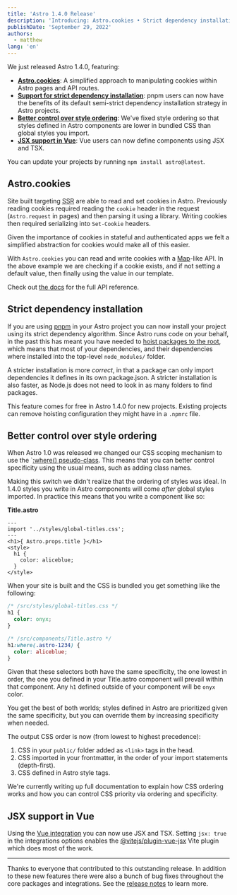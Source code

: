 ```yaml
---
title: 'Astro 1.4.0 Release'
description: 'Introducing: Astro.cookies • Strict dependency installation • Better control over style ordering • JSX in Vue components'
publishDate: 'September 29, 2022'
authors:
  - matthew
lang: 'en'
---
```




We just released Astro 1.4.0, featuring:

* __[Astro.cookies](#astro-cookies)__: A simplified approach to manipulating cookies within Astro pages and API routes.
* __[Support for strict dependency installation](#strict-dependency-installation)__: pnpm users can now have the benefits of its default semi-strict dependency installation strategy in Astro projects.
* __[Better control over style ordering](#style-ordering)__: We've fixed style ordering so that styles defined in Astro components are lower in bundled CSS than global styles you import.
* __[JSX support in Vue](#jsx-support-in-vue)__: Vue users can now define components using JSX and TSX.

You can update your projects by running `npm install astro@latest`.

## Astro.cookies

<BlogContentImage src={cookies} alt="Code example that shows off using Astro.cookies" />

Site built targeting <abbr title="Server-side rendering">SSR</abbr> are able to read and set cookies in Astro. Previously reading cookies required reading the `cookie` header in the request (`Astro.request` in pages) and then parsing it using a library. Writing cookies then required serializing into `Set-Cookie` headers.

Given the importance of cookies in stateful and authenticated apps we felt a simplified abstraction for cookies would make all of this easier.

With `Astro.cookies` you can read and write cookies with a [Map](https://developer.mozilla.org/en-US/docs/Web/JavaScript/Reference/Global_Objects/Map)-like API. In the above example we are checking if a cookie exists, and if not setting a default value, then finally using the value in our template.

Check out [the docs](https://docs.astro.build/en/reference/api-reference/#astrocookies) for the full API reference.

## Strict dependency installation

If you are using [pnpm](https://pnpm.io/) in your Astro project you can now install your project using its strict dependency algorithm. Since Astro runs code on your behalf, in the past this has meant you have needed to [hoist packages to the root](https://pnpm.io/blog/2020/10/17/node-modules-configuration-options-with-pnpm#the-worst-case---hoisting-to-the-root), which means that most of your dependencies, and their dependencies where installed into the top-level `node_modules/` folder.

A stricter installation is more *correct*, in that a package can only import dependencies it defines in its own package.json. A stricter installation is also faster, as Node.js does not need to look in as many folders to find packages.

This feature comes for free in Astro 1.4.0 for new projects. Existing projects can remove hoisting configuration they might have in a `.npmrc` file.

## Better control over style ordering

When Astro 1.0 was released we changed our CSS scoping mechanism to use the `[:where() pseudo-class](https://developer.mozilla.org/en-US/docs/Web/CSS/:where). This means that you can better control specificity using the usual means, such as adding class names.

Making this switch we didn't realize that the ordering of styles was ideal. In 1.4.0 styles you write in Astro components will come *after* global styles imported. In practice this means that you write a component like so:

__Title.astro__

```astro
---
import '../styles/global-titles.css';
---
<h1>{ Astro.props.title }</h1>
<style>
  h1 {
    color: aliceblue;
  }
</style>
```

When your site is built and the CSS is bundled you get something like the following:

```css
/* /src/styles/global-titles.css */
h1 {
  color: onyx;
}

/* /src/components/Title.astro */
h1:where(.astro-1234) {
  color: aliceblue;
}
```

Given that these selectors both have the same specificity, the one lowest in order, the one you defined in your Title.astro component will prevail within that component. Any `h1` defined outside of your component will be `onyx` color.

You get the best of both worlds; styles defined in Astro are prioritized given the same specificity, but you can override them by increasing specificity when needed.

The output CSS order is now (from lowest to highest precedence):

1. CSS in your `public/` folder added as `<link>` tags in the head.
1. CSS imported in your frontmatter, in the order of your import statements (depth-first).
1. CSS defined in Astro style tags.

We're currently writing up full documentation to explain how CSS ordering works and how you can control CSS priority via ordering and specificity.

## JSX support in Vue

<BlogContentImage src={vueJsx} alt="Code example that shows a JSX component defined with Vue" />

Using the [Vue integration](https://github.com/withastro/astro/blob/d08093f7d4f9762c0edc71e14c796d7ea8038cda/packages/integrations/vue/README.md) you can now use JSX and TSX. Setting `jsx: true` in the integrations options enables the [@vitejs/plugin-vue-jsx](https://github.com/vitejs/vite/tree/main/packages/plugin-vue-jsx) Vite plugin which does most of the work.

---

Thanks to everyone that contributed to this outstanding release. In addition to these new features there were also a bunch of bug fixes throughout the core packages and integrations. See the [release notes](https://github.com/withastro/astro/pull/4903) to learn more.